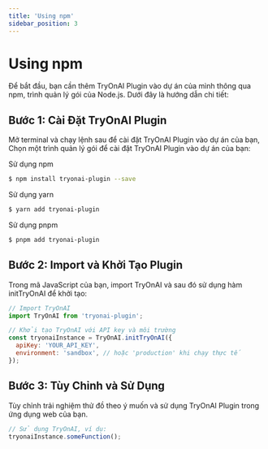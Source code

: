 ```yaml
---
title: 'Using npm'
sidebar_position: 3
---
```

# Using npm

Để bắt đầu, bạn cần thêm TryOnAI Plugin vào dự án của mình thông qua npm, trình quản lý gói của Node.js. Dưới đây là hướng dẫn chi tiết:

## Bước 1: Cài Đặt TryOnAI Plugin
Mở terminal và chạy lệnh sau để cài đặt TryOnAI Plugin vào dự án của bạn,
Chọn một trình quản lý gói để cài đặt TryOnAI Plugin vào dự án của bạn:

Sử dụng npm
```bash
$ npm install tryonai-plugin --save
````

Sử dụng yarn
```bash
$ yarn add tryonai-plugin
````

Sử dụng pnpm
```bash
$ pnpm add tryonai-plugin
````


## Bước 2: Import và Khởi Tạo Plugin
Trong mã JavaScript của bạn, import TryOnAI và sau đó sử dụng hàm initTryOnAI để khởi tạo:

```js
// Import TryOnAI
import TryOnAI from 'tryonai-plugin';

// Khởi tạo TryOnAI với API key và môi trường
const tryonaiInstance = TryOnAI.initTryOnAI({
  apiKey: 'YOUR_API_KEY',
  environment: 'sandbox', // hoặc 'production' khi chạy thực tế
});
```

## Bước 3: Tùy Chỉnh và Sử Dụng
Tùy chỉnh trải nghiệm thử đồ theo ý muốn và sử dụng TryOnAI Plugin trong ứng dụng web của bạn.

```js
// Sử dụng TryOnAI, ví dụ:
tryonaiInstance.someFunction();

```